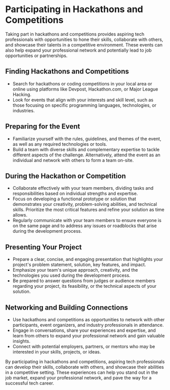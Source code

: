 # Participating in Hackathons and Competitions

Taking part in hackathons and competitions provides aspiring tech professionals with opportunities to hone their skills,
collaborate with others, and showcase their talents in a competitive environment. These events can also help expand your
professional network and potentially lead to job opportunities or partnerships.

## Finding Hackathons and Competitions

- Search for hackathons or coding competitions in your local area or online using platforms like Devpost, Hackathon.com,
  or Major League Hacking.
- Look for events that align with your interests and skill level, such as those focusing on specific programming languages,
  technologies, or industries.

## Preparing for the Event

- Familiarize yourself with the rules, guidelines, and themes of the event, as well as any required technologies or tools.
- Build a team with diverse skills and complementary expertise to tackle different aspects of the challenge. Alternatively,
  attend the event as an individual and network with others to form a team on-site.

## During the Hackathon or Competition

- Collaborate effectively with your team members, dividing tasks and responsibilities based on individual strengths and
  expertise.
- Focus on developing a functional prototype or solution that demonstrates your creativity, problem-solving abilities,
  and technical skills. Prioritize the most critical features and refine your solution as time allows.
- Regularly communicate with your team members to ensure everyone is on the same page and to address any issues or
  roadblocks that arise during the development process.

## Presenting Your Project

- Prepare a clear, concise, and engaging presentation that highlights your project's problem statement, solution, key
  features, and impact.
- Emphasize your team's unique approach, creativity, and the technologies you used during the development process.
- Be prepared to answer questions from judges or audience members regarding your project, its feasibility, or the
  technical aspects of your solution.

## Networking and Building Connections

- Use hackathons and competitions as opportunities to network with other participants, event organizers, and industry
  professionals in attendance.
- Engage in conversations, share your experiences and expertise, and learn from others to expand your professional network
  and gain valuable insights.
- Connect with potential employers, partners, or mentors who may be interested in your skills, projects, or ideas.

By participating in hackathons and competitions, aspiring tech professionals can develop their skills, collaborate with
others, and showcase their abilities in a competitive setting. These experiences can help you stand out in the job market,
expand your professional network, and pave the way for a successful tech career.
